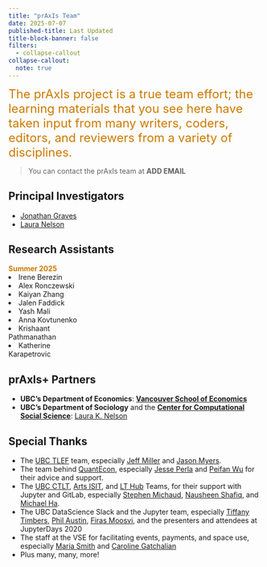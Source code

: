 ```yaml
---
title: "prAxIs Team"
date: 2025-07-07
published-title: Last Updated
title-block-banner: false
filters:
  - collapse-callout
collapse-callout:
  note: true
---
```


<span style="color:#CC7A00;font-size:18.0pt"> The prAxIs project is a true team effort; the learning materials that you see here have taken input from many writers, coders, editors, and reviewers from a variety of disciplines. </span>  

> You can contact the prAxIs team at **ADD EMAIL**

## Principal Investigators

* [Jonathan Graves](https://jonathanlgraves.arts.ubc.ca/)
* [Laura Nelson](https://sociology.ubc.ca/profile/laura-nelson/)

## Research Assistants
::: {.column width="30%"}
<span style="color:#CC7A00"> **Summer 2025** </span>  
<li> Irene Berezin </li>
<li> Alex Ronczewski </li>
<li> Kaiyan Zhang </li>
<li> Jalen Faddick </li>
<li> Yash Mali </li>
<li> Anna Kovtunenko </li>
<li> Krishaant Pathmanathan </li>
<li> Katherine Karapetrovic </li>

:::

## prAxIs+ Partners

* **UBC's Department of Economics**:  [**Vancouver School of Economics**](https://economics.ubc.ca/)
* **UBC's Department of Sociology** and the [**Center for Computational Social Science**](https://ccss.arts.ubc.ca/): [Laura K. Nelson](https://sociology.ubc.ca/profile/laura-nelson/)

## Special Thanks

* The [UBC TLEF](https://tlef.ubc.ca/) team, especially [Jeff Miller](https://ctlt.ubc.ca/2022/11/15/jeff-miller/) and [Jason Myers](https://ctlt.ubc.ca/2022/11/15/jason-myers/).
* The team behind [QuantEcon](https://quantecon.org/), especially [Jesse Perla](https://economics.ubc.ca/profile/jesse-perla/) and [Peifan Wu](https://twitter.com/peifanwu) for their advice and support.
* The [UBC CTLT](https://ctlt.ubc.ca/), [Arts ISIT](https://isit.arts.ubc.ca/), and [LT Hub](https://lthub.ubc.ca/) Teams, for their support with Jupyter and GitLab, especially [Stephen Michaud](https://ctlt.ubc.ca/2022/11/09/stephen-michaud/), [Nausheen Shafiq](https://ctlt.ubc.ca/2022/11/03/nausheen-shafiq/), and [Michael Ha](https://www.linkedin.com/in/michaelha/?originalSubdomain=ca).
* The UBC DataScience Slack and the Jupyter team, especially [Tiffany Timbers](https://www.stat.ubc.ca/users/tiffany-timbers), [Phil Austin](https://www.eoas.ubc.ca/people/philaustin), [Firas Moosvi](https://cmps.ok.ubc.ca/about/contact/firas-moosvi/), and the presenters and attendees at JupyterDays 2020
* The staff at the VSE for facilitating events, payments, and space use, especially [Maria Smith](https://economics.ubc.ca/profile/maria-smith/) and [Caroline Gatchalian](https://economics.ubc.ca/profile/caroline-gatchalian/)
* Plus many, many, more!
